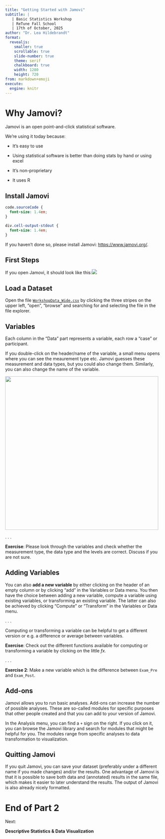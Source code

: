 ```yaml
---
title: "Getting Started with Jamovi"
subtitle: |
   | Basic Statistics Workshop 
   | ReTune Fall School   
   | 17th of October, 2025
author: "Dr. Lea Hildebrandt"
format: 
  revealjs:
    smaller: true
    scrollable: true
    slide-number: true
    theme: serif
    chalkboard: true
    width: 1280
    height: 720
from: markdown+emoji
execute:
  engine: knitr
---
```


# Why Jamovi?

Jamovi is an open point-and-click statistical software.

We're using it today because:

::: incremental
-   It's easy to use

-   Using statistical software is better than doing stats by hand or using excel

-   It's non-proprietary

-   It uses R
:::

## Install Jamovi

```css
code.sourceCode {
  font-size: 1.4em;
}

div.cell-output-stdout {
  font-size: 1.4em;
}
```

If you haven't done so, please install Jamovi: <https://www.jamovi.org/>.

## First Steps

If you open Jamovi, it should look like this:![](images/Jamovi.png)

## Load a Dataset

Open the file [`WorkshopData_Wide.csv`](https://github.com/Hillea/BasicStats-Retune/blob/main/Data/WorkshopData_Wide.csv) by clicking the three stripes on the upper left, "open", "browse" and searching for and selecting the file in the file explorer.

## Variables

Each column in the "Data" part represents a variable, each row a "case" or participant.

If you double-click on the header/name of the variable, a small menu opens where you can see the meaurement type etc. Jamovi guesses these measurement and data types, but you could also change them. Similarly, you can also change the name of the variable.

![](images/clipboard-2611164865.png){width="494"}

. . .

**Exercise**: Please look through the variables and check whether the measurement type, the data type and the levels are correct. Discuss if you are not sure.

## Adding Variables

You can also **add a new variable** by either clicking on the header of an empty column or by clicking "add" in the Variables or Data menu. You then have the choice between adding a new variable, compute a variable using existing variables, or transforming an existing variable. The latter can also be achieved by clicking "Compute" or "Transform" in the Variables or Data menu.

. . .

Computing or transforming a variable can be helpful to get a different version or e.g. a difference or average between variables.

**Exercise**: Check out the different functions available for computing or transforming a variable by clicking on the little *fx.*

. . .

**Exercise 2**: Make a new variable which is the difference between `Exam_Pre` and `Exam_Post`.

## Add-ons

Jamovi allows you to run basic analyses. Add-ons can increase the number of possible analyses. These are so-called modules for specific purposes that other people created and that you can add to your version of Jamovi.

In the Analysis menu, you can find a `+` sign on the right. If you click on it, you can browse the Jamovi library and search for modules that might be helpful for you. The modules range from specific analyses to data transformation to visualization.

## Quitting Jamovi

If you quit Jamovi, you can save your dataset (preferably under a different name if you made changes) and/or the results. One advantage of Jamovi is that it is possible to save both data and (annotated) results in the same file, which makes it easier to later understand the results. The output of Jamovi is also already nicely formatted.

# End of Part 2

Next:

**Descriptive Statistics & Data Visualization**
